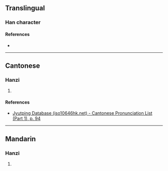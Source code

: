 {{character info/new}}
==Translingual==

===Han character===
{{Han char|rn=38|rad=女|as=10|sn=13|four=|canj=VJBC|ids=⿰女真}}

====References====
* {{Han ref|kx=0268.350|dkj=06604|hdz=21072.140|uh=5AC3|ud=23235}}

----

==Cantonese==

===Hanzi===
{{yue-hanzi|jyut=[[zan1]]|y=jan1}}

# {{defn|lang=yue|sort=女10}}

====References====
* [http://www.iso10646hk.net/jp/document/download.jsp Jyutping Database (iso10646hk.net) - Cantonese Pronunciation List (Part 1), p. 94]

----

==Mandarin==

===Hanzi===
{{cmn-hanzi|pin=[[zhēn]] ([[zhen1]])|wg=chen<sup>1</sup>}}

# {{defn|lang=cmn|sort=女10}}